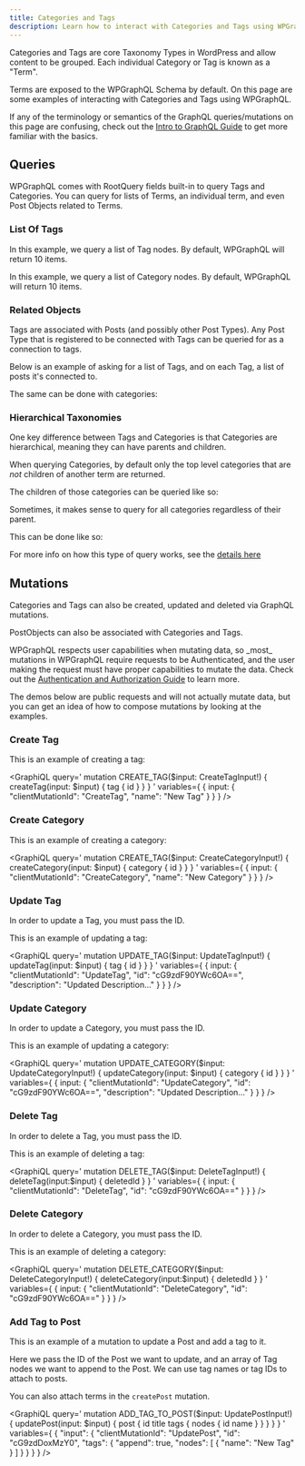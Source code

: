 ```yaml
---
title: Categories and Tags
description: Learn how to interact with Categories and Tags using WPGraphQL
---
```


Categories and Tags are core Taxonomy Types in WordPress and allow content to be grouped. Each
individual Category or Tag is known as a "Term".

Terms are exposed to the WPGraphQL Schema by default. On this page are some examples of
interacting with Categories and Tags using WPGraphQL.

<Note type="warning">
If any of the terminology or semantics of the GraphQL queries/mutations on this page are confusing,
check out the <a href="/docs/getting-started/intro-to-graphql">Intro to GraphQL Guide</a> to get
more familiar with the basics.
</Note>

## Queries

WPGraphQL comes with RootQuery fields built-in to query Tags and Categories. You can query for
lists of Terms, an individual term, and even Post Objects related to Terms.

### List Of Tags

In this example, we query a list of Tag nodes. By default, WPGraphQL will return 10 items.

<GraphiQL
    query='
    query GET_TAGS {
      tags {
        edges {
          node {
            id
            tagId
            name
          }
        }
      }
    }
    '
/>

In this example, we query a list of Category nodes. By default, WPGraphQL will return 10 items.

<GraphiQL
    query='
    query GET_CATEGORIES {
      categories {
        edges {
          node {
            id
            categoryId
            name
          }
        }
      }
    }
    '
/>

### Related Objects

Tags are associated with Posts (and possibly other Post Types). Any Post Type that is registered to
be connected with Tags can be queried for as a connection to tags.

Below is an example of asking for a list of Tags, and on each Tag, a list of posts it's connected to.

<GraphiQL
    query='
    query GET_TAGS {
      tags {
        edges {
          node {
            id
            tagId
            name
            posts {
              nodes {
                id
                title
                date
              }
            }
          }
        }
      }
    }
    '
/>

The same can be done with categories:

<GraphiQL
    query='
    query GET_CATEGORIES {
      categories {
        edges {
          node {
            id
            categoryId
            name
            posts {
              nodes {
                id
                title
                date
              }
            }
          }
        }
      }
    }
    '
/>

### Hierarchical Taxonomies

One key difference between Tags and Categories is that Categories are hierarchical, meaning they can
have parents and children.

When querying Categories, by default only the top level categories that are _not_ children of another
term are returned.

The children of those categories can be queried like so:

<GraphiQL
    query='
    query GET_CATEGORIES {
      categories {
        edges {
          node {
            id
            categoryId
            name
            children {
              nodes {
                id
                name
                children {
                  nodes {
                    id
                    name
                  }
                }
              }
            }
          }
        }
      }
    }
    '
/>

Sometimes, it makes sense to query for all categories regardless of their parent.

This can be done like so:

<GraphiQL
    query='
    query GET_CATEGORIES {
      categories (where: { shouldOutputInFlatList: true }) {
        edges {
          node {
            id
            categoryId
            name
          }
        }
      }
    }
    '
/>

<Note title="More info on this feature" type="warning">
For more info on how this type of query works, see
the <a href="https://github.com/wp-graphql/wp-graphql/pull/387">details here</a>
</Note>

## Mutations

Categories and Tags can also be created, updated and deleted via GraphQL mutations.

PostObjects can also be associated with Categories and Tags.

<Note title="Mutations and Auth" type="info">
WPGraphQL respects user capabilities when mutating data, so _most_ mutations in WPGraphQL require
requests to be Authenticated, and the user making the request must have proper capabilities to mutate
the data. Check out the <a href="/docs/guides/authentication-and-authorization">Authentication
and Authorization Guide</a> to learn more.

The demos below are public requests and will not actually mutate data, but you can get an idea of how
to compose mutations by looking at the examples.
</Note>

### Create Tag

This is an example of creating a tag:

<GraphiQL
    query='
    mutation CREATE_TAG($input: CreateTagInput!) {
      createTag(input: $input) {
        tag {
          id
        }
      }
    }
    '
    variables={
        {
            input: {
              "clientMutationId": "CreateTag",
              "name": "New Tag"
            }
        }
    }
/>

### Create Category

This is an example of creating a category:

<GraphiQL
    query='
    mutation CREATE_TAG($input: CreateCategoryInput!) {
      createCategory(input: $input) {
        category {
          id
        }
      }
    }
    '
    variables={
        {
            input: {
              "clientMutationId": "CreateCategory",
              "name": "New Category"
            }
        }
    }
/>

### Update Tag

In order to update a Tag, you must pass the ID.

This is an example of updating a tag:

<GraphiQL
    query='
    mutation UPDATE_TAG($input: UpdateTagInput!) {
      updateTag(input: $input) {
        tag {
          id
        }
      }
    }
    '
    variables={
        {
            input: {
              "clientMutationId": "UpdateTag",
              "id": "cG9zdF90YWc6OA==",
              "description": "Updated Description..."
            }
        }
    }
/>

### Update Category

In order to update a Category, you must pass the ID.

This is an example of updating a category:

<GraphiQL
    query='
    mutation UPDATE_CATEGORY($input: UpdateCategoryInput!) {
      updateCategory(input: $input) {
        category {
          id
        }
      }
    }
    '
    variables={
        {
            input: {
              "clientMutationId": "UpdateCategory",
              "id": "cG9zdF90YWc6OA==",
              "description": "Updated Description..."
            }
        }
    }
/>

### Delete Tag

In order to delete a Tag, you must pass the ID.

This is an example of deleting a tag:

<GraphiQL
    query='
    mutation DELETE_TAG($input: DeleteTagInput!) {
      deleteTag(input:$input) {
        deletedId
      }
    }
    '
    variables={
        {
            input: {
              "clientMutationId": "DeleteTag",
              "id": "cG9zdF90YWc6OA=="
            }
        }
    }
/>

### Delete Category

In order to delete a Category, you must pass the ID.

This is an example of deleting a category:

<GraphiQL
    query='
    mutation DELETE_CATEGORY($input: DeleteCategoryInput!) {
      deleteCategory(input:$input) {
        deletedId
      }
    }
    '
    variables={
        {
            input: {
              "clientMutationId": "DeleteCategory",
              "id": "cG9zdF90YWc6OA=="
            }
        }
    }
/>


### Add Tag to Post

This is an example of a mutation to update a Post and add a tag to it.

Here we pass the ID of the Post we want to update, and an array of Tag nodes we
want to append to the Post. We can use tag names or tag IDs to attach to posts.

You can also attach terms in the `createPost` mutation.

<GraphiQL
    query='
    mutation ADD_TAG_TO_POST($input: UpdatePostInput!) {
      updatePost(input: $input) {
        post {
          id
          title
          tags {
            nodes {
              id
              name
            }
          }
        }
      }
    }
    '
    variables={
        {
        	"input": {
            "clientMutationId": "UpdatePost",
            "id": "cG9zdDoxMzY0",
            "tags": {
              "append": true,
              "nodes": [
                {
                  "name": "New Tag"
                }
              ]
            }
          }
        }
    }
/>
